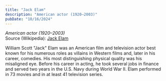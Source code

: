 ```yaml
---
title: "Jack Elam"
description: "American actor (1920–2003)"
pubDate: "10/16/2024"
---
```


*American actor (1920–2003)*  
Source (Wikipedia): [Jack Elam][1]

William Scott "Jack" Elam was an American film and television actor best known for his numerous roles as villains in Western films and, later in his career, comedies. His most distinguishing physical quality was his misaligned eye. Before his career in acting, he took several jobs in finance and served two years in the U.S. Navy during World War II. Elam performed in 73 movies and in at least 41 television series.

[1]: https://en.wikipedia.org/wiki/Jack_Elam
